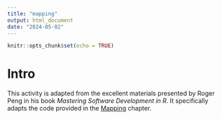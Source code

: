 ```yaml
---
title: "mapping"
output: html_document
date: "2024-05-02"
---
```


```r
knitr::opts_chunk$set(echo = TRUE)
```

# Intro

This activity is adapted from the excellent materials presented by Roger Peng in his book _Mastering Software Development in R_. It specifically adapts the code provided in the [Mapping](https://bookdown.org/rdpeng/RProgDA/mapping.html) chapter. 
